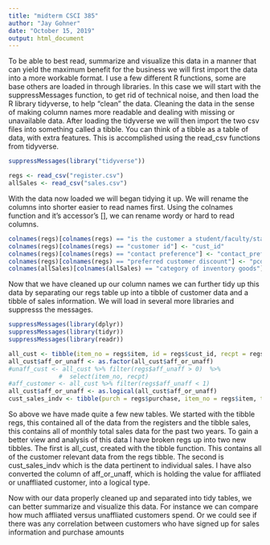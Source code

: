 ```yaml
---
title: "midterm CSCI 385"
author: "Jay Gohner"
date: "October 15, 2019"
output: html_document
---
```


To be able to best read, summarize and visualize this data in a manner that can yield the maximum benefit for the business we
will first import the data into a more workable format. I use a few different R functions, some are base others are loaded in
through libraries. In this case we will start with the suppressMessages function, to get rid of technical noise, and then 
load the R library tidyverse, to help "clean" the data. Cleaning the data in the sense of making column names more readable and
dealing with missing or unavailable data. After loading the tidyverse we will then import the two csv files into something
called a tibble. You can think of a tibble as a table of data, with extra features. This is accomplished using the
read_csv functions from tidyverse.
```r
suppressMessages(library("tidyverse"))

regs <- read_csv("register.csv")
allSales <- read_csv("sales.csv")
```
With the data now loaded we will began tidying it up. We will rename the columns into shorter easier to read names first. Using the colnames
function and it's accessor's [], we can rename wordy or hard to read columns.
```r
colnames(regs)[colnames(regs) == "is the customer a student/faculty/staff (0) or unaffiliated (1)"] <- "aff_unaff"
colnames(regs)[colnames(regs) == "customer id"] <- "cust_id"
colnames(regs)[colnames(regs) == "contact preference"] <- "contact_pref"
colnames(regs)[colnames(regs) == "preferred customer discount"] <- "pcd"
colnames(allSales)[colnames(allSales) == "category of inventory goods"] <- "category_inventory"
```
Now that we have cleaned up our column names we can further tidy up this data by separating our regs table up into a tibble of customer data
and a tibble of sales information. We will load in several more libraries and suppresss the messages.
```r
suppressMessages(library(dplyr))
suppressMessages(library(tidyr))
suppressMessages(library(readr))

all_cust <- tibble(item_no = regs$item, id = regs$cust_id, recpt = regs$receipt, contact = regs$contact_pref, news = regs$newsletter, gets_sales = regs$sales, cust_disc = regs$pcd, aff_or_unaff = regs$aff_unaff)
all_cust$aff_or_unaff <- as.factor(all_cust$aff_or_unaff)
#unaff_cust <- all_cust %>% filter(regs$aff_unaff > 0)  %>%
              #  select(item_no, recpt)
#aff_customer <- all_cust %>% filter(regs$aff_unaff < 1)
all_cust$aff_or_unaff <- as.logical(all_cust$aff_or_unaff)
cust_sales_indv <- tibble(purch = regs$purchase, item_no = regs$item, type_charge = regs$charge, cost = regs$price)
```
So above we have made quite a few new tables. We started with the tibble regs, this contained all of the data from the registers and the tibble sales, this contains all of monthly total sales data for
the past two years. To gain a better view and analysis of this data I have broken regs up into two new tibbles. The first is all_cust, created with the tibble function. This contains all of the customer relevant data from the regs tibble. The second is
cust_sales_indv which is the data pertinent to individual sales. I have also converted the column of aff_or_unaff, which is holding the value for affliated or unaffliated customer, into a logical type.


Now with our data properly cleaned up and separated into tidy tables, we can better summarize and visualize this data.
For instance we can compare how much affliated versus unaffliated customers spend. Or we could see if there was any correlation
between customers who have signed up for sales information and purchase amounts
```r




```